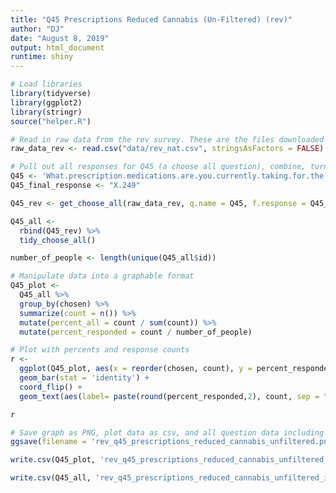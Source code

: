 ```yaml
---
title: "Q45 Prescriptions Reduced Cannabis (Un-Filtered) (rev)"
author: "DJ"
date: "August 8, 2019"
output: html_document
runtime: shiny
---
```


```r
# Load libraries
library(tidyverse)
library(ggplot2)
library(stringr)
source("helper.R")
```

```r
# Read in raw data from the rev survey. These are the files downloaded from survey monkey saved as a .csv
raw_data_rev <- read.csv("data/rev_nat.csv", stringsAsFactors = FALSE)
```

```r
# Pull out all responses for Q45 (a choose all question), combine, turn into a tidy data format for further processing then determine 'question n'
Q45 <- 'What.prescription.medications.are.you.currently.taking.for.the.health.conditions.and.symptoms.you.face.that.you.are.actively.trying.to.reduce.the.use.of.by.using.cannabis...Please.select.all.that.apply.'
Q45_final_response <- "X.249"

Q45_rev <- get_choose_all(raw_data_rev, q.name = Q45, f.response = Q45_final_response)

Q45_all <- 
  rbind(Q45_rev) %>%
  tidy_choose_all()

number_of_people <- length(unique(Q45_all$id))
```


```r
# Manipulate data into a graphable format
Q45_plot <-
  Q45_all %>%
  group_by(chosen) %>%
  summarize(count = n()) %>%
  mutate(percent_all = count / sum(count)) %>%
  mutate(percent_responded = count / number_of_people)
```

```r
# Plot with percents and response counts
r <- 
  ggplot(Q45_plot, aes(x = reorder(chosen, count), y = percent_responded)) +
  geom_bar(stat = 'identity') +
  coord_flip() +
  geom_text(aes(label= paste(round(percent_responded,2), count, sep = "***")))

r
```

```r
# Save graph as PNG, plot data as csv, and all question data including response IDs as csv (save question n and N at end of plot file as "_x.x")
ggsave(filename = 'rev_q45_prescriptions_reduced_cannabis_unfiltered.png', plot = r, device = 'png')

write.csv(Q45_plot, 'rev_q45_prescriptions_reduced_cannabis_unfiltered_17.csv', row.names = FALSE)

write.csv(Q45_all, 'rev_q45_prescriptions_reduced_cannabis_unfiltered_ids.csv', row.names = FALSE)
```






